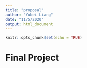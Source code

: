 ```yaml
---
title: "proposal"
author: "Yubei Liang"
date: "11/5/2020"
output: html_document
---
```


```r
knitr::opts_chunk$set(echo = TRUE)
```

# Final Project 
